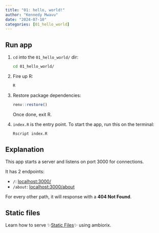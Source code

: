 ```yaml
---
title: "01: hello, world!"
author: "Kennedy Mwavu"
date: "2024-07-10"
categories: [01_hello_world]
---
```


## Run app

1. `cd` into the `01_hello_world/` dir:

    ```bash
    cd 01_hello_world/
    ```

1. Fire up R:
    
    ```bash
    R
    ```

1. Restore package dependencies:
    
    ```r
    renv::restore()
    ```

    Once done, exit R.
1. `index.R` is the entry point. To start the app, run this on the terminal:
    
    ```bash
    Rscript index.R
    ```

## Explanation

This app starts a server and listens on port 3000 for connections.

It has 2 endpoints:

- `/`: [localhost:3000/](http://localhost:3000/)
- `/about`: [localhost:3000/about](http://localhost:3000/about)

For every other path, it will response with a **404 Not Found**.

## Static files

Learn how to serve ✨[Static Files](../02_static_files/index.qmd)✨ using ambiorix.
